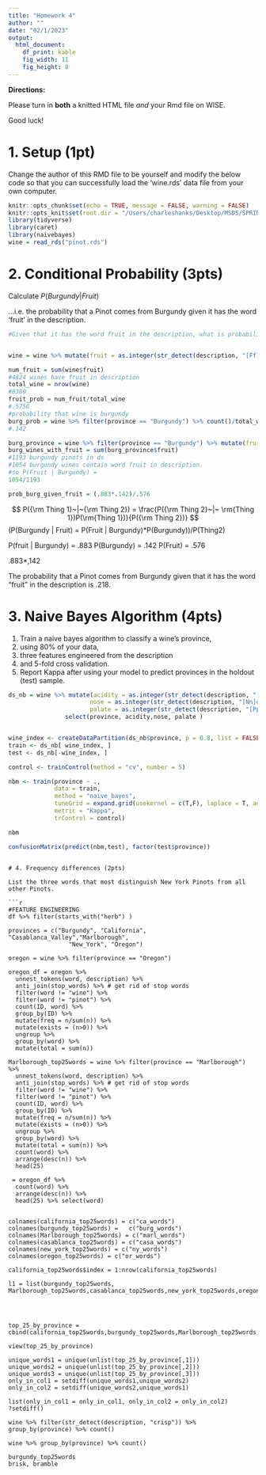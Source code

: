 ```yaml
---
title: "Homework 4"
author: ""
date: "02/1/2023"
output: 
  html_document:
    df_print: kable
    fig_width: 11
    fig_height: 8
---
```


**Directions:**

Please turn in **both** a knitted HTML file *and* your Rmd file on WISE.

Good luck!

# 1. Setup (1pt)

Change the author of this RMD file to be yourself and modify the below code so that you can successfully load the 'wine.rds' data file from your own computer.

```r
knitr::opts_chunk$set(echo = TRUE, message = FALSE, warning = FALSE)
knitr::opts_knit$set(root.dir = "/Users/charleshanks/Desktop/MSDS/SPRING_23/ML")
library(tidyverse)
library(caret)
library(naivebayes)
wine = read_rds("pinot.rds")
```

# 2. Conditional Probability (3pts)

Calculate $P(Burgundy | Fruit)$

...i.e. the probability that a Pinot comes from Burgundy given it has the word 'fruit' in the description.

```r
#Given that it has the word fruit in the description, what is probability that e


wine = wine %>% mutate(fruit = as.integer(str_detect(description, "[Ff]ruit")))

num_fruit = sum(wine$fruit)
#4824 wines have fruit in description
total_wine = nrow(wine)
#8380
fruit_prob = num_fruit/total_wine
#.5756
#probability that wine is burgundy
burg_prob = wine %>% filter(province == "Burgundy") %>% count()/total_wine
#.142

burg_province = wine %>% filter(province == "Burgundy") %>% mutate(fruit = as.integer(str_detect(description,"[Ff]ruit")))
burg_wines_with_fruit = sum(burg_province$fruit)
#1193 burgundy pinots in ds 
#1054 burgundy wines contain word fruit in description. 
#so P(Fruit | Burgundy) = 
1054/1193

prob_burg_given_fruit = (.883*.142)/.576


```

$$ P({\rm Thing 1}~|~{\rm Thing 2}) = \frac{P({\rm Thing 2}~|~ \rm{Thing 1})P(\rm{Thing 1})}{P({\rm Thing 2})} $$
(P(Burgundy | Fruit) = P(Fruit | Burgundy)*P(Burgundy))/P(Thing2)

P(fruit | Burgundy) = .883
P(Burgundy) = .142
P(Fruit) = .576

.883*,142

The probability that a Pinot comes from Burgundy given that it has the word "fruit" in the description is .218. 




# 3. Naive Bayes Algorithm (4pts)

1. Train a naive bayes algorithm to classify a wine's province,
2. using 80% of your data,
3. three features engineered from the description
4. and 5-fold cross validation.
5. Report Kappa after using your model to predict provinces in the holdout (test) sample.

```r

ds_nb = wine %>% mutate(acidity = as.integer(str_detect(description, "[Aa]cidity")),
                       nose = as.integer(str_detect(description, "[Nn]ose")),
                       palate = as.integer(str_detect(description, "[Pp]alate"))) %>% 
                select(province, acidity,nose, palate )


wine_index <- createDataPartition(ds_nb$province, p = 0.8, list = FALSE)
train <- ds_nb[ wine_index, ]
test <- ds_nb[-wine_index, ]

control <- trainControl(method = "cv", number = 5)

nbm <- train(province ~ .,
             data = train, 
             method = "naive_bayes",
             tuneGrid = expand.grid(usekernel = c(T,F), laplace = T, adjust = T),
             metric = "Kappa",
             trControl = control)

nbm

confusionMatrix(predict(nbm,test), factor(test$province))

```


```

# 4. Frequency differences (2pts)

List the three words that most distinguish New York Pinots from all other Pinots.

```r

#FEATURE ENGINEERING 
df %>% filter(starts_with("herb") )

provinces = c("Burgundy", "California", "Casablanca_Valley","Marlborough", 
                 "New_York", "Oregon")

oregon = wine %>% filter(province == "Oregon")
  
oregon_df = oregon %>%
  unnest_tokens(word, description) %>%
  anti_join(stop_words) %>% # get rid of stop words
  filter(word != "wine") %>%
  filter(word != "pinot") %>%
  count(ID, word) %>% 
  group_by(ID) %>% 
  mutate(freq = n/sum(n)) %>% 
  mutate(exists = (n>0)) %>% 
  ungroup %>% 
  group_by(word) %>% 
  mutate(total = sum(n))

Marlborough_top25words = wine %>% filter(province == "Marlborough") %>%
  unnest_tokens(word, description) %>%
  anti_join(stop_words) %>% # get rid of stop words
  filter(word != "wine") %>%
  filter(word != "pinot") %>%
  count(ID, word) %>% 
  group_by(ID) %>% 
  mutate(freq = n/sum(n)) %>% 
  mutate(exists = (n>0)) %>% 
  ungroup %>% 
  group_by(word) %>% 
  mutate(total = sum(n)) %>% 
  count(word) %>% 
  arrange(desc(n)) %>% 
  head(25)
  
 = oregon_df %>% 
  count(word) %>%
  arrange(desc(n)) %>% 
  head(25) %>% select(word)


colnames(california_top25words) = c("ca_words")
colnames(burgundy_top25words) =   c("burg_words")
colnames(Marlborough_top25words) = c("marl_words")
colnames(casablanca_top25words) = c("casa_words")
colnames(new_york_top25words) = c("ny_words")
colnames(oregon_top25words) = c("or_words")

california_top25words$index = 1:nrow(california_top25words)

l1 = list(burgundy_top25words, Marlborough_top25words,casablanca_top25words,new_york_top25words,oregon_top25words)




top_25_by_province = cbind(california_top25words,burgundy_top25words,Marlborough_top25words,casablanca_top25words,new_york_top25words,oregon_top25words)

view(top_25_by_province)

unique_words1 = unique(unlist(top_25_by_province[,1]))
unique_words2 = unique(unlist(top_25_by_province[,2]))
unique_words3 = unique(unlist(top_25_by_province[,3]))
only_in_col1 = setdiff(unique_words1,unique_words2)
only_in_col2 = setdiff(unique_words2,unique_words1)

list(only_in_col1 = only_in_col1, only_in_col2 = only_in_col2)
?setdiff()

wine %>% filter(str_detect(description, "crisp")) %>% group_by(province) %>% count()

wine %>% group_by(province) %>% count()

burgundy_top25words
brisk, bramble

```


